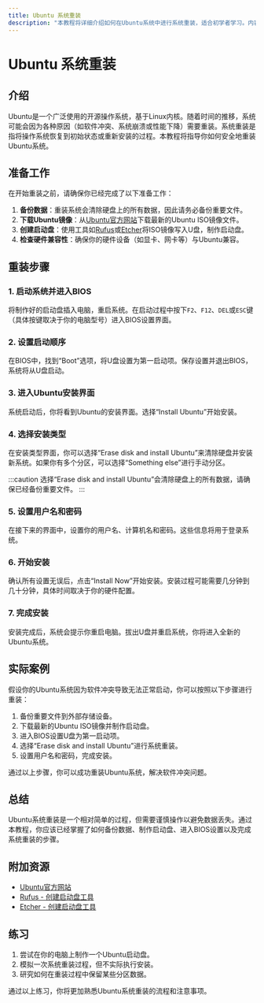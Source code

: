 ```yaml
---
title: Ubuntu 系统重装
description: "本教程将详细介绍如何在Ubuntu系统中进行系统重装，适合初学者学习。内容包括准备工作、重装步骤以及常见问题解答。"
---
```


# Ubuntu 系统重装

## 介绍

Ubuntu是一个广泛使用的开源操作系统，基于Linux内核。随着时间的推移，系统可能会因为各种原因（如软件冲突、系统崩溃或性能下降）需要重装。系统重装是指将操作系统恢复到初始状态或重新安装的过程。本教程将指导你如何安全地重装Ubuntu系统。

## 准备工作

在开始重装之前，请确保你已经完成了以下准备工作：

1. **备份数据**：重装系统会清除硬盘上的所有数据，因此请务必备份重要文件。
2. **下载Ubuntu镜像**：从[Ubuntu官方网站](https://ubuntu.com/download)下载最新的Ubuntu ISO镜像文件。
3. **创建启动盘**：使用工具如[Rufus](https://rufus.ie/)或[Etcher](https://www.balena.io/etcher/)将ISO镜像写入U盘，制作启动盘。
4. **检查硬件兼容性**：确保你的硬件设备（如显卡、网卡等）与Ubuntu兼容。

## 重装步骤

### 1. 启动系统并进入BIOS

将制作好的启动盘插入电脑，重启系统。在启动过程中按下`F2`、`F12`、`DEL`或`ESC`键（具体按键取决于你的电脑型号）进入BIOS设置界面。

### 2. 设置启动顺序

在BIOS中，找到“Boot”选项，将U盘设置为第一启动项。保存设置并退出BIOS，系统将从U盘启动。

### 3. 进入Ubuntu安装界面

系统启动后，你将看到Ubuntu的安装界面。选择“Install Ubuntu”开始安装。

### 4. 选择安装类型

在安装类型界面，你可以选择“Erase disk and install Ubuntu”来清除硬盘并安装新系统。如果你有多个分区，可以选择“Something else”进行手动分区。

:::caution
选择“Erase disk and install Ubuntu”会清除硬盘上的所有数据，请确保已经备份重要文件。
:::

### 5. 设置用户名和密码

在接下来的界面中，设置你的用户名、计算机名和密码。这些信息将用于登录系统。

### 6. 开始安装

确认所有设置无误后，点击“Install Now”开始安装。安装过程可能需要几分钟到几十分钟，具体时间取决于你的硬件配置。

### 7. 完成安装

安装完成后，系统会提示你重启电脑。拔出U盘并重启系统，你将进入全新的Ubuntu系统。

## 实际案例

假设你的Ubuntu系统因为软件冲突导致无法正常启动，你可以按照以下步骤进行重装：

1. 备份重要文件到外部存储设备。
2. 下载最新的Ubuntu ISO镜像并制作启动盘。
3. 进入BIOS设置U盘为第一启动项。
4. 选择“Erase disk and install Ubuntu”进行系统重装。
5. 设置用户名和密码，完成安装。

通过以上步骤，你可以成功重装Ubuntu系统，解决软件冲突问题。

## 总结

Ubuntu系统重装是一个相对简单的过程，但需要谨慎操作以避免数据丢失。通过本教程，你应该已经掌握了如何备份数据、制作启动盘、进入BIOS设置以及完成系统重装的步骤。

## 附加资源

- [Ubuntu官方网站](https://ubuntu.com/)
- [Rufus - 创建启动盘工具](https://rufus.ie/)
- [Etcher - 创建启动盘工具](https://www.balena.io/etcher/)

## 练习

1. 尝试在你的电脑上制作一个Ubuntu启动盘。
2. 模拟一次系统重装过程，但不实际执行安装。
3. 研究如何在重装过程中保留某些分区数据。

通过以上练习，你将更加熟悉Ubuntu系统重装的流程和注意事项。